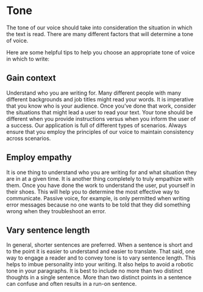# Tone

The tone of our voice should take into consideration the situation in which the text is read. There are many different factors that will determine a tone of voice.

Here are some helpful tips to help you choose an appropriate tone of voice in which to write:

## Gain context

Understand who you are writing for. Many different people with many different backgrounds and job titles might read your words. It is imperative that you know who is your audience. Once you’ve done that work, consider the situations that might lead a user to read your text. Your tone should be different when you provide instructions versus when you inform the user of a success. Our application is full of different types of scenarios. Always ensure that you employ the principles of our voice to maintain consistency across scenarios.

## Employ empathy

It is one thing to understand who you are writing for and what situation they are in at a given time. It is another thing completely to truly empathize with them. Once you have done the work to understand the user, put yourself in their shoes. This will help you to determine the most effective way to communicate. Passive voice, for example, is only permitted when writing error messages because no one wants to be told that they did something wrong when they troubleshoot an error.

## Vary sentence length

In general, shorter sentences are preferred. When a sentence is short and to the point it is easier to understand and easier to translate. That said, one way to engage a reader and to convey tone is to vary sentence length. This helps to imbue personality into your writing. It also helps to avoid a robotic tone in your paragraphs. It is best to include no more than two distinct thoughts in a single sentence. More than two distinct points in a sentence can confuse and often results in a run-on sentence.
